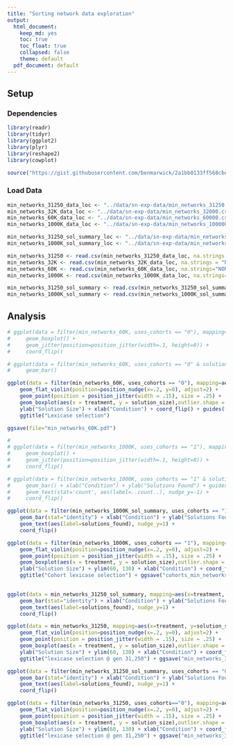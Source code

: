 ```yaml
---
title: "Sorting network data exploration"
output: 
  html_document: 
    keep_md: yes
    toc: true
    toc_float: true
    collapsed: false
    theme: default
  pdf_document: default
---
```


## Setup

### Dependencies

```r

library(readr)
library(tidyr)
library(ggplot2)
library(plyr)
library(reshape2)
library(cowplot)

source("https://gist.githubusercontent.com/benmarwick/2a1bb0133ff568cbe28d/raw/fb53bd97121f7f9ce947837ef1a4c65a73bffb3f/geom_flat_violin.R")
```

### Load Data

```r
min_networks_31250_data_loc <- "../data/sn-exp-data/min_networks_31250.csv"
min_networks_32K_data_loc <- "../data/sn-exp-data/min_networks_32000.csv"
min_networks_60K_data_loc <- "../data/sn-exp-data/min_networks_60000.csv"
min_networks_1000K_data_loc <- "../data/sn-exp-data/min_networks_1000000.csv"

min_networks_31250_sol_summary_loc <- "../data/sn-exp-data/min_networks_31250__solutions_summary.csv"
min_networks_1000K_sol_summary_loc <- "../data/sn-exp-data/min_networks_1000000__solutions_summary.csv"

```

```r
min_networks_31250 <- read.csv(min_networks_31250_data_loc, na.strings = "NONE")
min_networks_32K <- read.csv(min_networks_32K_data_loc, na.strings = "NONE")
min_networks_60K <- read.csv(min_networks_60K_data_loc, na.strings="NONE")
min_networks_1000K <- read.csv(min_networks_1000K_data_loc, na.strings="NONE")

min_networks_31250_sol_summary <- read.csv(min_networks_31250_sol_summary_loc, na.strings = "NONE")
min_networks_1000K_sol_summary <- read.csv(min_networks_1000K_sol_summary_loc, na.strings="NONE")

```

## Analysis

```r

# ggplot(data = filter(min_networks_60K, uses_cohorts == "0"), mapping=aes(x=treatment, y=solution_size)) +
#     geom_boxplot() +
#     geom_jitter(position=position_jitter(width=.1, height=0)) +
#     coord_flip()

# ggplot(data = filter(min_networks_60K, uses_cohorts == "0" & solution_found == "True"), mapping=aes(treatment)) +
#     geom_bar()

ggplot(data = filter(min_networks_60K, uses_cohorts == "0"), mapping=aes(x=treatment, y=solution_size, fill=treatment, colour=treatment)) +
    geom_flat_violin(position=position_nudge(x=.2, y=0), adjust=2) +
    geom_point(position = position_jitter(width = .15), size = .25) +
    geom_boxplot(aes(x = treatment, y = solution_size),outlier.shape = NA, alpha = 0.3, width = .1, colour = "BLACK") +
    ylab("Solution Size") + xlab("Condition") + coord_flip() + guides(fill=FALSE, colour=FALSE) +
    ggtitle("Lexicase selection")

ggsave(file="min_networks_60K.pdf")
```

```r
# 
# ggplot(data = filter(min_networks_1000K, uses_cohorts == "1"), mapping=aes(x=treatment, y=solution_size)) +
#     geom_boxplot() +
#     geom_jitter(position=position_jitter(width=.1, height=0)) +
#     coord_flip()

# ggplot(data = filter(min_networks_1000K, uses_cohorts == "1" & solution_found == "True"), mapping=aes(x=treatment, fill=treatment)) +
#     geom_bar() + xlab("Condition") + ylab("Solutions Found") + guides(fill=FALSE) +
#     geom_text(stat='count', aes(label=..count..), nudge_y=-1) +
#     coord_flip()

ggplot(data = filter(min_networks_1000K_sol_summary, uses_cohorts == "1"), mapping=aes(x=treatment, y=solutions_found, fill=treatment)) +
    geom_bar(stat="identity") + xlab("Condition") + ylab("Solutions Found") + guides(fill=FALSE) +
    geom_text(aes(label=solutions_found), nudge_y=1) +
    coord_flip()

ggplot(data = filter(min_networks_1000K, uses_cohorts == "1"), mapping=aes(x=treatment, y=solution_size, fill=treatment, colour=treatment)) +
    geom_flat_violin(position=position_nudge(x=.2, y=0), adjust=2) +
    geom_point(position = position_jitter(width = .15), size = .25) +
    geom_boxplot(aes(x = treatment, y = solution_size),outlier.shape = NA, alpha = 0.3, width = .1, colour = "BLACK") +
    ylab("Solution Size") + ylim(60, 130) + xlab("Condition") + coord_flip() + guides(fill=FALSE, colour=FALSE) +
    ggtitle("Cohort lexicase selection") + ggsave("cohorts_min_networks_1000K.pdf")
    
```


```r


ggplot(data = min_networks_31250_sol_summary, mapping=aes(x=treatment, y=solutions_found, fill=treatment)) +
    geom_bar(stat="identity") + xlab("Condition") + ylab("Solutions Found") + guides(fill=FALSE) +
    geom_text(aes(label=solutions_found), nudge_y=1) +
    coord_flip()

ggplot(data = min_networks_31250, mapping=aes(x=treatment, y=solution_size, fill=treatment, colour=treatment)) +
    geom_flat_violin(position=position_nudge(x=.2, y=0), adjust=2) +
    geom_point(position = position_jitter(width = .15), size = .25) +
    geom_boxplot(aes(x = treatment, y = solution_size),outlier.shape = NA, alpha = 0.3, width = .1, colour = "BLACK") +
    ylab("Solution Size") + ylim(60, 130) + xlab("Condition") + coord_flip() + guides(fill=FALSE, colour=FALSE) +
    ggtitle("lexicase selection @ gen 31,250") + ggsave("min_networks_31250.pdf")

ggplot(data = filter(min_networks_31250_sol_summary, uses_cohorts == "0"), mapping=aes(x=treatment, y=solutions_found, fill=treatment)) +
    geom_bar(stat="identity") + xlab("Condition") + ylab("Solutions Found") + guides(fill=FALSE) +
    geom_text(aes(label=solutions_found), nudge_y=1) +
    coord_flip()

ggplot(data = filter(min_networks_31250, uses_cohorts=="0"), mapping=aes(x=treatment, y=solution_size, fill=treatment, colour=treatment)) +
    geom_flat_violin(position=position_nudge(x=.2, y=0), adjust=2) +
    geom_point(position = position_jitter(width = .15), size = .25) +
    geom_boxplot(aes(x = treatment, y = solution_size),outlier.shape = NA, alpha = 0.3, width = .1, colour = "BLACK") +
    ylab("Solution Size") + ylim(60, 130) + xlab("Condition") + coord_flip() + guides(fill=FALSE, colour=FALSE) +
    ggtitle("lexicase selection @ gen 31,250") + ggsave("min_networks_31250_nocohorts.pdf")
```
    